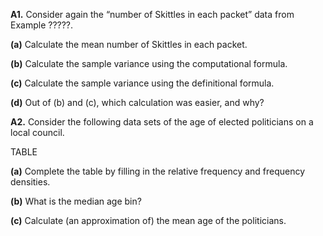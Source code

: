 :::: {.myq}
**A1.** Consider again the "number of Skittles in each packet" data from Example ?????.

::: {.subq}
**(a)** Calculate the mean number of Skittles in each packet.
:::
::: {.subq}
**(b)** Calculate the sample variance using the computational formula.
:::
::: {.subq}
**(c)** Calculate the sample variance using the definitional formula.
:::
::: {.subq}
**(d)** Out of (b) and (c), which calculation was easier, and why?
:::
::::

:::: {.myq}
**A2.** Consider the following data sets of the age of elected politicians on a local council.

TABLE

::: {.subq}
**(a)** Complete the table by filling in the relative frequency and frequency densities.
:::
::: {.subq}
**(b)** What is the median age bin?
:::
::: {.subq}
**(c)** Calculate (an approximation of) the mean age of the politicians.
:::
::::



